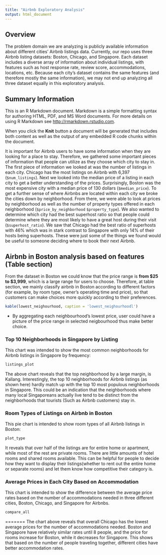 ```yaml
---
title: "Airbnb Exploratory Analysis"
output: html_document
---
```




## Overview
The problem domain we are analyzing is publicly available information about different cities' Airbnb listings data. Currently, our repo uses three Airbnb listing datasets: Boston, Chicago, and Singapore. Each dataset includes a diverse array of information about individual listings, with features such as host response rate, review score, accommodations, locations, etc. Because each city's dataset contains the same features (and therefore mostly the same information), we may not end up analyzing all three dataset equally in this exploratory analysis.


## Summary Information
This is an R Markdown document. Markdown is a simple formatting syntax for authoring HTML, PDF, and MS Word documents. For more details on using R Markdown see <http://rmarkdown.rstudio.com>.

When you click the **Knit** button a document will be generated that includes both content as well as the output of any embedded R code chunks within the document.

It is important for Airbnb users to have some information when they are looking for a place to stay. Therefore, we gathered some important pieces of information that people can utilize as they choose which city to stay in. The first piece of information we looked at was the number of listings in each city. Chicago has the most listings on Airbnb with 6,397 (`$num_listings`). Next we looked into the median price of a listing in each city to get a better understanding of the prices. Surprisingly, Boston was the most expensive city with a median price of 130 dollars (`$median_price`). To get a further sense of where Airbnbs are located within each city we broke the cities down by neighborhood. From there, we were able to look at prices by neighborhood as well as the number of property types offered in each neighborhood (`$price_by_neighborhood` `$property_type`). We also wanted to determine which city had the best superhost ratio so that people could determine where they are most likely to have a great host during their visit  (`$superhost_ratio`). We saw that Chicago had the best ratio of superhosts with 46% which was in stark contrast to Singapore with only 14% of their hosts being superhosts. These were just some of the things we found would be useful to someone deciding where to book their next Airbnb.


## Airbnb in Boston analysis based on features (Table section)


From the dataset in Boston we could know that the price range is **from $25 to $3,999**, which is a large range for users to choose. Therefore, at table section, we mainly classify airbnb in Boston according to different factors (for example, by room type, owner's operating time and price), so that customers can make choices more quickly according to their preferences.

```r
kable(lowest_neighourhood, caption = 'lowest_neighourhoodl')
```
* By aggregating each neighbourhood's lowest price, user could have a picture of the price range in selected neigbourhood thus make better choice.



### Top 10 Neighborhoods in Singapore by Listing
This chart was intended to show the most common neighborhoods for Airbnb listings in Singapore by frequency:

```r
listings_plot
```

The above chart reveals that the top neighborhood by a large margin, is Kallang. Interestingly, the top 10 neighborhoods for Airbnb listings (as shown here) hardly match up with the top 10 most populous neighborhoods in Singapore. This could be an indication that the neighborhoods where many local Singaporeans actually live tend to be distinct from the neighborhoods that tourists (Such as Airbnb customers) stay in.


### Room Types of Listings on Airbnb in Boston
This pie chart is intended to show room types of all Airbnb listings in Boston:

```r
plot_type
```

It reveals that over half of the listings are for entire home or apartment, while most of the rest are private rooms. There are little amounts of hotel rooms and shared rooms available. This can be helpful for people to decide how they want to display their listings(whether to rent out the entire home or separate rooms) and let them know how competitive their category is.

### Average Prices in Each City Based on Accommodation
This chart is intended to show the difference between the average price rates based on the number of accommodations needed in three different cities, Boston, Chicago, and Singapore for Airbnbs.

```r
compare_all
```

=======
The chart above reveals that overall Chicago has the lowest average prices for the number of accommodations needed. Boston and Singapore have relatively similar rates until 8 people, and the price for rooms increase for Boston, while it decreases for Singapore. This shows that based on the number of people traveling together, different cities have better accommodation rates.
